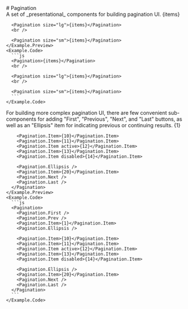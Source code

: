 
<GithubSource name="PaginationDocs.mdx" />
# Pagination

<div class="row gy-5 pt-3">

  <Example title="Example">
    <Example.Intro>
      A set of _presentational_ components for building pagination UI.
    </Example.Intro>
    <Example.Preview>
      <Pagination>{items}</Pagination>
      <br />

      <Pagination size="lg">{items}</Pagination>
      <br />

      <Pagination size="sm">{items}</Pagination>
    </Example.Preview>
    <Example.Code>
      ```js
      <Pagination>{items}</Pagination>
      <br />

      <Pagination size="lg">{items}</Pagination>
      <br />

      <Pagination size="sm">{items}</Pagination>
      ```
    </Example.Code>
  </Example>

  <Example title="More options">
    <Example.Intro>
      For building more complex pagination UI, there are few convenient
      sub-components for adding "First", "Previous", "Next", and "Last"
      buttons, as well as an "Ellipsis" item for indicating
      previous or continuing results.
    </Example.Intro>
    <Example.Preview>
      <Pagination>
        <Pagination.First />
        <Pagination.Prev />
        <Pagination.Item>{1}</Pagination.Item>
        <Pagination.Ellipsis />

        <Pagination.Item>{10}</Pagination.Item>
        <Pagination.Item>{11}</Pagination.Item>
        <Pagination.Item active>{12}</Pagination.Item>
        <Pagination.Item>{13}</Pagination.Item>
        <Pagination.Item disabled>{14}</Pagination.Item>

        <Pagination.Ellipsis />
        <Pagination.Item>{20}</Pagination.Item>
        <Pagination.Next />
        <Pagination.Last />
      </Pagination>
    </Example.Preview>
    <Example.Code>
      ```js
      <Pagination>
        <Pagination.First />
        <Pagination.Prev />
        <Pagination.Item>{1}</Pagination.Item>
        <Pagination.Ellipsis />

        <Pagination.Item>{10}</Pagination.Item>
        <Pagination.Item>{11}</Pagination.Item>
        <Pagination.Item active>{12}</Pagination.Item>
        <Pagination.Item>{13}</Pagination.Item>
        <Pagination.Item disabled>{14}</Pagination.Item>

        <Pagination.Ellipsis />
        <Pagination.Item>{20}</Pagination.Item>
        <Pagination.Next />
        <Pagination.Last />
      </Pagination>
      ```
    </Example.Code>
  </Example>



  <PaginationApi />
</div>
